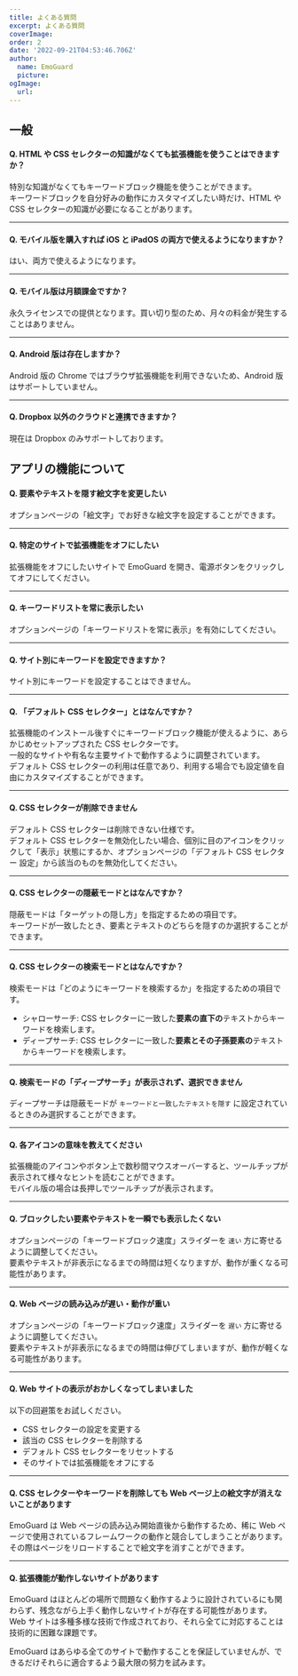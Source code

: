 ```yaml
---
title: よくある質問
excerpt: よくある質問
coverImage:
order: 2
date: '2022-09-21T04:53:46.706Z'
author:
  name: EmoGuard
  picture:
ogImage:
  url:
---
```


## 一般

#### Q. HTML や CSS セレクターの知識がなくても拡張機能を使うことはできますか？

特別な知識がなくてもキーワードブロック機能を使うことができます。  
キーワードブロックを自分好みの動作にカスタマイズしたい時だけ、HTML や CSS セレクターの知識が必要になることがあります。

---

#### Q. モバイル版を購入すれば iOS と iPadOS の両方で使えるようになりますか？

はい、両方で使えるようになります。

---

#### Q. モバイル版は月額課金ですか？

永久ライセンスでの提供となります。買い切り型のため、月々の料金が発生することはありません。

---

#### Q. Android 版は存在しますか？

Android 版の Chrome ではブラウザ拡張機能を利用できないため、Android 版はサポートしていません。

---

#### Q. Dropbox 以外のクラウドと連携できますか？

現在は Dropbox のみサポートしております。

## アプリの機能について

#### Q. 要素やテキストを隠す絵文字を変更したい

オプションページの「絵文字」でお好きな絵文字を設定することができます。

---

#### Q. 特定のサイトで拡張機能をオフにしたい

拡張機能をオフにしたいサイトで EmoGuard を開き、電源ボタンをクリックしてオフにしてください。

---

#### Q. キーワードリストを常に表示したい

オプションページの「キーワードリストを常に表示」を有効にしてください。

---

#### Q. サイト別にキーワードを設定できますか？

サイト別にキーワードを設定することはできません。

---

#### Q. 「デフォルト CSS セレクター」とはなんですか？

拡張機能のインストール後すぐにキーワードブロック機能が使えるように、あらかじめセットアップされた CSS セレクターです。  
一般的なサイトや有名な主要サイトで動作するように調整されています。  
デフォルト CSS セレクターの利用は任意であり、利用する場合でも設定値を自由にカスタマイズすることができます。

---

#### Q. CSS セレクターが削除できません

デフォルト CSS セレクターは削除できない仕様です。  
デフォルト CSS セレクターを無効化したい場合、個別に目のアイコンをクリックして「表示」状態にするか、オプションページの「デフォルト CSS セレクター 設定」から該当のものを無効化してください。

---

#### Q. CSS セレクターの隠蔽モードとはなんですか？

隠蔽モードは「ターゲットの隠し方」を指定するための項目です。  
キーワードが一致したとき、要素とテキストのどちらを隠すのか選択することができます。

---

#### Q. CSS セレクターの検索モードとはなんですか？

検索モードは「どのようにキーワードを検索するか」を指定するための項目です。

- シャローサーチ: CSS セレクターに一致した**要素の直下の**テキストからキーワードを検索します。
- ディープサーチ: CSS セレクターに一致した**要素とその子孫要素の**テキストからキーワードを検索します。

---

#### Q. 検索モードの「ディープサーチ」が表示されず、選択できません

ディープサーチは隠蔽モードが `キーワードと一致したテキストを隠す` に設定されているときのみ選択することができます。

---

#### Q. 各アイコンの意味を教えてください

拡張機能のアイコンやボタン上で数秒間マウスオーバーすると、ツールチップが表示されて様々なヒントを読むことができます。  
モバイル版の場合は長押しでツールチップが表示されます。

---

#### Q. ブロックしたい要素やテキストを一瞬でも表示したくない

オプションページの「キーワードブロック速度」スライダーを `速い` 方に寄せるように調整してください。  
要素やテキストが非表示になるまでの時間は短くなりますが、動作が重くなる可能性があります。

---

#### Q. Web ページの読み込みが遅い・動作が重い

オプションページの「キーワードブロック速度」スライダーを `遅い` 方に寄せるように調整してください。  
要素やテキストが非表示になるまでの時間は伸びてしまいますが、動作が軽くなる可能性があります。

---

#### Q. Web サイトの表示がおかしくなってしまいました

以下の回避策をお試しください。

- CSS セレクターの設定を変更する
- 該当の CSS セレクターを削除する
- デフォルト CSS セレクターをリセットする
- そのサイトでは拡張機能をオフにする

---

#### Q. CSS セレクターやキーワードを削除しても Web ページ上の絵文字が消えないことがあります

EmoGuard は Web ページの読み込み開始直後から動作するため、稀に Web ページで使用されているフレームワークの動作と競合してしまうことがあります。  
その際はページをリロードすることで絵文字を消すことができます。

---

#### Q. 拡張機能が動作しないサイトがあります

EmoGuard はほとんどの場所で問題なく動作するように設計されているにも関わらず、残念ながら上手く動作しないサイトが存在する可能性があります。  
Web サイトは多種多様な技術で作成されており、それら全てに対応することは技術的に困難な課題です。

EmoGuard はあらゆる全てのサイトで動作することを保証していませんが、できるだけそれらに適合するよう最大限の努力を試みます。
